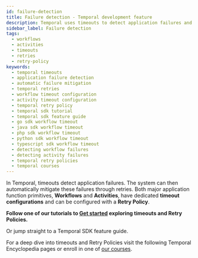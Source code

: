 ```yaml
---
id: failure-detection
title: Failure detection - Temporal development feature
description: Temporal uses timeouts to detect application failures and automatically mitigate them through retries.
sidebar_label: Failure detection
tags:
  - workflows
  - activities
  - timeouts
  - retries
  - retry-policy
keywords:
  - temporal timeouts
  - application failure detection
  - automatic failure mitigation
  - temporal retries
  - workflow timeout configuration
  - activity timeout configuration
  - temporal retry policy
  - temporal sdk tutorial
  - temporal sdk feature guide
  - go sdk workflow timeout
  - java sdk workflow timeout
  - php sdk workflow timeout
  - python sdk workflow timeout
  - typescript sdk workflow timeout
  - detecting workflow failures
  - detecting activity failures
  - temporal retry policies
  - temporal courses
---
```



In Temporal, timeouts detect application failures.
The system can then automatically mitigate these failures through retries.
Both major application function primitives, **Workflows** and **Activities**, have dedicated **timeout configurations** and can be configured with a **Retry Policy**.

**Follow one of our tutorials to [Get started](https://learn.temporal.io/getting_started/) exploring timeouts and Retry Policies.**

Or jump straight to a Temporal SDK feature guide.

<RelatedReadContainer>
    <RelatedReadItem path="/develop/go/failure-detection#workflow-timeouts" text="Set Workflow timeouts and Retry Policies using the Go SDK" archetype="feature-guide" />
    <RelatedReadItem path="/develop/java/failure-detection#workflow-timeouts" text="Set Workflow timeouts and Retry Policies using the Java SDK" archetype="feature-guide" />
    <RelatedReadItem path="/develop/php/failure-detection#workflow-timeouts" text="Set Workflow timeouts and Retry Policies using the PHP SDK" archetype="feature-guide" />
    <RelatedReadItem path="/develop/python/failure-detection#workflow-timeouts" text="Set Workflow timeouts and Retry Policies using the Python SDK" archetype="feature-guide" />
    <RelatedReadItem path="/develop/typescript/failure-detection#workflow-timeouts" text="Set Workflow timeouts and Retry Policies using the TypeScript SDK" archetype="feature-guide" />
</RelatedReadContainer>

<RelatedReadContainer>
  <RelatedReadItem path="/develop/go/failure-detection#activity-timeouts" text="Set Activity timeouts and Retry Policies using the Go SDK" archetype="feature-guide" />
  <RelatedReadItem path="/develop/java/failure-detection#activity-timeouts" text="Set Activity timeouts and Retry Policies using the Java SDK" archetype="feature-guide" />
  <RelatedReadItem path="/develop/php/failure-detection#activity-timeouts" text="Set Activity timeouts and Retry Policies using the PHP SDK" archetype="feature-guide" />
  <RelatedReadItem path="/develop/python/failure-detection#activity-timeouts" text="Set Activity timeouts and Retry Policies using the Python SDK" archetype="feature-guide" />
  <RelatedReadItem path="/develop/typescript/failure-detection#activity-timeouts" text="Set Activity timeouts and Retry Policies using the TypeScript SDK" archetype="feature-guide" />
</RelatedReadContainer>

For a deep dive into timeouts and Retry Policies visit the following Temporal Encyclopedia pages or enroll in one of [our courses](https://learn.temporal.io/courses/).

<RelatedReadContainer>
    <RelatedReadItem path="/encyclopedia/detecting-workflow-failures" text="Detecting Workflow failures" archetype="encyclopedia" />
    <RelatedReadItem path="/encyclopedia/detecting-activity-failures" text="Detecting Activity failures" archetype="encyclopedia" />
    <RelatedReadItem path="/encyclopedia/retry-policies" text="Retry Policies" archetype="encyclopedia" />
</RelatedReadContainer>
